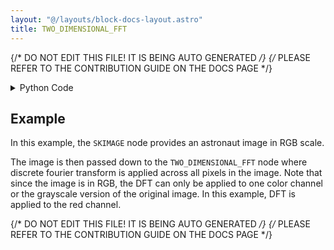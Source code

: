 ```yaml
---
layout: "@/layouts/block-docs-layout.astro"
title: TWO_DIMENSIONAL_FFT
---
```


{/* DO NOT EDIT THIS FILE! IT IS BEING AUTO GENERATED */}
{/* PLEASE REFER TO THE CONTRIBUTION GUIDE ON THE DOCS PAGE */}


<PythonDocsDisplay docstring={docstring} />

<details>
<summary>Python Code</summary>

```python
from scipy import fft
from flojoy import flojoy, DataFrame, Matrix, Image, Grayscale
from typing import Literal
from PIL import Image as PillowImage
import pandas as pd
import numpy as np


def extrapolate(x):
    return (x - x.min()) / (x.max() - x.min())


@flojoy
def TWO_DIMENSIONAL_FFT(
    default: Grayscale | DataFrame | Image | Matrix,
    real_signal: bool = True,
    color: Literal["red", "green", "blue", "grayscale"] = "red",
) -> Matrix | DataFrame | Image:
    """The TWO_DIMENSIONAL_FFT node performs a two-dimensional fast fourier transform function on the input matrix.

    With the FFT algorithm, the input matrix will undergo a change of basis from the space domain into the frequency domain.

    grayscale, dataframe, image, or matrix

    Inputs
    ------
    default : Grayscale|DataFrame|Image|Matrix
        The 2D data to apply 2DFFT to.

    Parameters
    ----------
    real_signal : bool
        true if the input matrix consists of only real numbers, false otherwise
    color : select
        if the input is an RGBA or RGB image, this parameter selects the color channel to perform the FFT on

    Returns
    -------
    Matrix if input is Matrix
        m: the matrix after 2DFFT
    DataFrame if input is Dataframe
        m: the dataframe after 2DFFT
    Image
        the frequency spectrum of the color channel
    """

    match default:
        case Grayscale() | Matrix():
            input = default.m
            fourier = fft.rfft2(input) if real_signal else fft.fft2(input)
            if isinstance(default, Matrix):
                fourier = fourier.real
                return Matrix(m=fourier)
        case DataFrame():
            input: pd.DataFrame = pd.DataFrame(default.m)
            fourier = fft.rfft2(input) if real_signal else fft.fft2(input)
            fourier = fourier.real
            result = pd.DataFrame(columns=fourier.columns, index=fourier.index)
            return DataFrame(m=result)
        case Image():
            red = default.r
            green = default.g
            blue = default.b
            alpha = default.a
            if color == "grayscale":
                if alpha is None:
                    rgba_image = np.stack((red, green, blue), axis=2)
                else:
                    rgba_image = np.stack((red, green, blue, alpha), axis=2)
                try:
                    image = PillowImage.fromarray(rgba_image)
                except TypeError:
                    image = PillowImage.fromarray((rgba_image * 255).astype(np.uint8))
                image = image.convert("L")
                grayscale = np.array(image)
                fourier = fft.rfft2(grayscale) if real_signal else fft.fft2(grayscale)
            else:
                fourier = (
                    fft.rfft2(locals()[color], axes=[0, 1])
                    if real_signal
                    else fft.fft2(locals()[color], axes=[0, 1])
                )

    fourier = np.log10(np.abs(fourier))
    fourier = extrapolate(fourier)
    return Image(r=fourier, g=fourier, b=fourier, a=None)

```

[Find this Flojoy Block on GitHub](https://github.com/flojoy-ai/blocks/blob/main/blocks/TRANSFORMERS/SIGNAL_PROCESSING/TWO_DIMENSIONAL_FFT/TWO_DIMENSIONAL_FFT.py)

</details>

## Example

<GetHelpWidget />

<AppDisplay app={app} blockName="TWO_DIMENSIONAL_FFT" client:visible />

In this example, the `SKIMAGE` node provides an astronaut image in RGB scale.

The image is then passed down to the `TWO_DIMENSIONAL_FFT` node where discrete fourier transform is applied across all pixels in the image. 
Note that since the image is in RGB, the DFT can only be applied to one color channel or the grayscale version of the original image. 
In this example, DFT is applied to the red channel.

{/* DO NOT EDIT THIS FILE! IT IS BEING AUTO GENERATED */}
{/* PLEASE REFER TO THE CONTRIBUTION GUIDE ON THE DOCS PAGE */}
